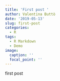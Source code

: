 ```yaml
---
title: 'First post '
author: Valentina Buttò
date: '2019-05-13'
slug: first-post
categories:
  - R
tags:
  - R Markdown
  - Demo
image:
  caption: ''
  focal_point: ''
---
```


first post 

